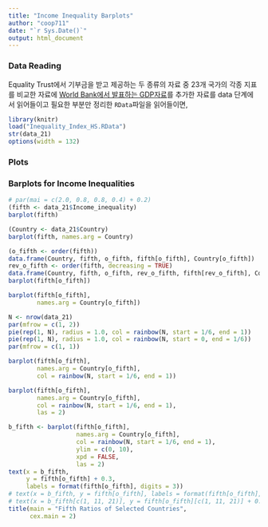 ```yaml
---
title: "Income Inequality Barplots"
author: "coop711"
date: "`r Sys.Date()`"
output: html_document
---
```


### Data Reading

Equality Trust에서 기부금을 받고 제공하는 두 종류의 자료 중 23개 국가의 각종 지표를 비교한 자료에 [World Bank에서 발표하는 GDP자료](https://en.wikipedia_org/wiki/List_of_countries_by_GDP_(PPP)_per_capita)를 추가한 자료를 data 단계에서 읽어들이고 필요한 부분만 정리한 `RData`파일을 읽어들이면,

```r
library(knitr)
load("Inequality_Index_HS.RData")
str(data_21)
options(width = 132)
```

### Plots

### Barplots for Income Inequalities

```r
# par(mai = c(2.0, 0.8, 0.8, 0.4) + 0.2)
(fifth <- data_21$Income_inequality)
barplot(fifth)
```

```r
(Country <- data_21$Country)
barplot(fifth, names.arg = Country)
```

```r
(o_fifth <- order(fifth))
data.frame(Country, fifth, o_fifth, fifth[o_fifth], Country[o_fifth])
rev_o_fifth <- order(fifth, decreasing = TRUE)
data.frame(Country, fifth, o_fifth, rev_o_fifth, fifth[rev_o_fifth], Country[rev_o_fifth])
barplot(fifth[o_fifth])
```

```r
barplot(fifth[o_fifth], 
        names.arg = Country[o_fifth])
```

```r
N <- nrow(data_21)
par(mfrow = c(1, 2))
pie(rep(1, N), radius = 1.0, col = rainbow(N, start = 1/6, end = 1))
pie(rep(1, N), radius = 1.0, col = rainbow(N, start = 0, end = 1/6))
par(mfrow = c(1, 1))
```

```r
barplot(fifth[o_fifth], 
        names.arg = Country[o_fifth],  
        col = rainbow(N, start = 1/6, end = 1))
```

```r
barplot(fifth[o_fifth], 
        names.arg = Country[o_fifth],  
        col = rainbow(N, start = 1/6, end = 1), 
        las = 2)
```

```r
b_fifth <- barplot(fifth[o_fifth], 
                   names.arg = Country[o_fifth], 
                   col = rainbow(N, start = 1/6, end = 1), 
                   ylim = c(0, 10), 
                   xpd = FALSE, 
                   las = 2)
text(x = b_fifth, 
     y = fifth[o_fifth] + 0.3, 
     labels = format(fifth[o_fifth], digits = 3))
# text(x = b_fifth, y = fifth[o_fifth], labels = format(fifth[o_fifth], digits = 3))
# text(x = b_fifth[c(1, 11, 21)], y = fifth[o_fifth][c(1, 11, 21)] + 0.3, labels = format(fifth[o_fifth][c(1, 11, 21)], digits = 3))
title(main = "Fifth Ratios of Selected Countries", 
      cex.main = 2)
```

<!--
```r
save.image(file = "Inequality_Index_HS_add.RData")
```
-->










